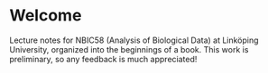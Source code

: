 # Welcome {.unnumbered}

Lecture notes for NBIC58 (Analysis of Biological Data) at Linköping University, organized into the beginnings of a book. This work is preliminary, so any feedback is much appreciated!
